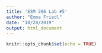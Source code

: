 ```yaml
---
title: 'ESM 206 Lab #5'
author: "Emma Friedl"
date: "10/28/2019"
output: html_document
---
```


```r
knitr::opts_chunk$set(echo = TRUE)
```




